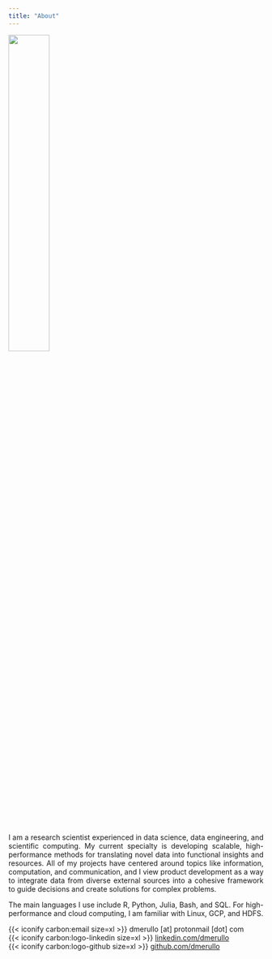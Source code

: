 ```yaml
---
title: "About"
---
```


<style>
body {
text-align: justify}
</style>

![](files/picture.png){fig-align="center" width="40%"}

I am a research scientist experienced in data science, data engineering, and scientific computing. My current specialty is developing scalable, high-performance methods for translating novel data into functional insights and resources. All of my projects have centered around topics like information, computation, and communication, and I view product development as a way to integrate data from diverse external sources into a cohesive framework to guide decisions and create solutions for complex problems.

The main languages I use include R, Python, Julia, Bash, and SQL. For high-performance and cloud computing, I am familiar with Linux, GCP, and HDFS.

{{< iconify carbon:email size=xl >}} dmerullo [at] protonmail [dot] com\
{{< iconify carbon:logo-linkedin size=xl >}} [linkedin.com/dmerullo](https://www.linkedin.com/in/dmerullo){target="_blank"} \
{{< iconify carbon:logo-github size=xl >}} [github.com/dmerullo](https://github.com/dmerullo){target="_blank"}
